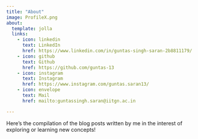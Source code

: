 ```yaml
---
title: "About"
image: ProfileX.png
about:
  template: jolla
  links:
    - icon: linkedin
      text: LinkedIn
      href: https://www.linkedin.com/in/guntas-singh-saran-2b8811179/
    - icon: github
      text: Github
      href: https://github.com/guntas-13
    - icon: instagram
      text: Instagram
      href: https://www.instagram.com/guntas.saran13/
    - icon: envelope
      text: Mail
      href: mailto:guntassingh.saran@iitgn.ac.in

---
```


Here's the compilation of the blog posts written by me in the interest of exploring or learning new concepts!
